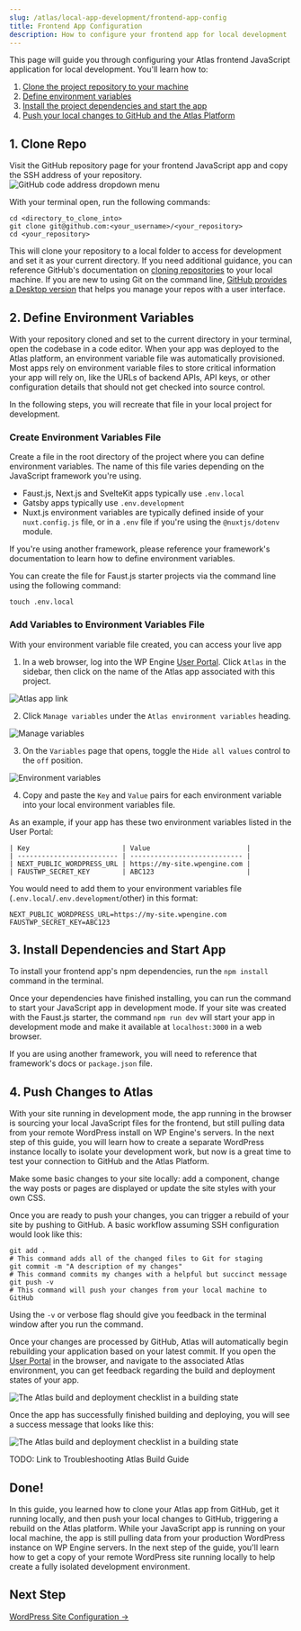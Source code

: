 ```yaml
---
slug: /atlas/local-app-development/frontend-app-config
title: Frontend App Configuration
description: How to configure your frontend app for local development
---
```


This page will guide you through configuring your Atlas frontend JavaScript application for local development. You'll learn how to:

1. [Clone the project repository to your machine](#1--clone-repo)
1. [Define environment variables](#2--define-environment-variables)
1. [Install the project dependencies and start the app](#3--install-dependencies-and-start-app)
1. [Push your local changes to GitHub and the Atlas Platform](#4--push-changes-to-atlas)

## 1. Clone Repo

Visit the GitHub repository page for your frontend JavaScript app and copy the SSH address of your repository.  
![GitHub code address dropdown menu](./assets/img/github-code-dropdown.png)

With your terminal open, run the following commands: 
```
cd <directory_to_clone_into>
git clone git@github.com:<your_username>/<your_repository>
cd <your_repository>
``` 
This will clone your repository to a local folder to access for development and set it as your current directory. If you need additional guidance, you can reference GitHub's documentation on [cloning repositories](https://docs.github.com/en/repositories/creating-and-managing-repositories/cloning-a-repository) to your local machine. If you are new to using Git on the command line, [GitHub provides a Desktop version](https://desktop.github.com/) that helps you manage your repos with a user interface. 

## 2. Define Environment Variables

With your repository cloned and set to the current directory in your terminal, open the codebase in a code editor. When your app was deployed to the Atlas platform, an environment variable file was automatically provisioned. Most apps rely on environment variable files to store critical information your app will rely on, like the URLs of backend APIs, API keys, or other configuration details that should not get checked into source control. 

In the following steps, you will recreate that file in your local project for development.

### Create Environment Variables File

Create a file in the root directory of the project where you can define environment variables. The name of this file varies depending on the JavaScript framework you're using.

- Faust.js, Next.js and SvelteKit apps typically use `.env.local`
- Gatsby apps typically use `.env.development`
- Nuxt.js environment variables are typically defined inside of your `nuxt.config.js` file, or in a `.env` file if you're using the `@nuxtjs/dotenv` module.

If you're using another framework, please reference your framework's documentation to learn how to define environment variables.

You can create the file for Faust.js starter projects via the command line using the following command:
```
touch .env.local
```

### Add Variables to Environment Variables File

With your environment variable file created, you can access your live app 

1. In a web browser, log into the WP Engine [User Portal](https://my.wpengine.com/atlas). Click `Atlas` in the sidebar, then click on the name of the Atlas app associated with this project.

![Atlas app link](./assets/img/atlas-app-link.png)

2. Click `Manage variables` under the `Atlas environment variables` heading.

![Manage variables](./assets/img/manage-variables.png)

3. On the `Variables` page that opens, toggle the `Hide all values` control to the `off` position.

![Environment variables](./assets/img/environment-variables.png)

4. Copy and paste the `Key` and `Value` pairs for each environment variable into your local environment variables file.

As an example, if your app has these two environment variables listed in the User Portal:

```
| Key                       | Value                        |
| ------------------------- | ---------------------------- |
| NEXT_PUBLIC_WORDPRESS_URL | https://my-site.wpengine.com |
| FAUSTWP_SECRET_KEY        | ABC123                       |
```

You would need to add them to your environment variables file (`.env.local`/`.env.development`/other) in this format:

```
NEXT_PUBLIC_WORDPRESS_URL=https://my-site.wpengine.com
FAUSTWP_SECRET_KEY=ABC123
```

## 3. Install Dependencies and Start App

To install your frontend app's npm dependencies, run the `npm install` command in the terminal.

Once your dependencies have finished installing, you can run the command to start your JavaScript app in development mode. If your site was created with the Faust.js starter, the command `npm run dev` will start your app in development mode and make it available at `localhost:3000` in a web browser. 

If you are using another framework, you will need to reference that framework's docs or `package.json` file.

## 4. Push Changes to Atlas

With your site running in development mode, the app running in the browser is sourcing your local JavaScript files for the frontend, but still pulling data from your remote WordPress install on WP Engine's servers. In the next step of this guide, you will learn how to create a separate WordPress instance locally to isolate your development work, but now is a great time to test your connection to GitHub and the Atlas Platform.

Make some basic changes to your site locally: add a component, change the way posts or pages are displayed or update the site styles with your own CSS.

Once you are ready to push your changes, you can trigger a rebuild of your site by pushing to GitHub. A basic workflow assuming SSH configuration would look like this:

```
git add .
# This command adds all of the changed files to Git for staging
git commit -m "A description of my changes"
# This command commits my changes with a helpful but succinct message
git push -v 
# This command will push your changes from your local machine to GitHub
```
Using the `-v` or verbose flag should give you feedback in the terminal window after you run the command. 

Once your changes are processed by GitHub, Atlas will automatically begin rebuilding your application based on your latest commit. If you open the [User Portal](https://my.wpengine.com/atlas) in the browser, and navigate to the associated Atlas environment, you can get feedback regarding the build and deployment states of your app. 

![The Atlas build and deployment checklist in a building state](./assets/img/atlas-deploy-checklist-building.png)

Once the app has successfully finished building and deploying, you will see a success message that looks like this:

![The Atlas build and deployment checklist in a building state](./assets/img/atlas-deploy-checklist-success.png)

TODO: Link to Troubleshooting Atlas Build Guide

## Done!

In this guide, you learned how to clone your Atlas app from GitHub, get it running locally, and then push your local changes to GitHub, triggering a rebuild on the Atlas platform. While your JavaScript app is running on your local machine, the app is still pulling data from your production WordPress instance on WP Engine servers. In the next step of the guide, you'll learn how to get a copy of your remote WordPress site running locally to help create a fully isolated development environment.

## Next Step

[WordPress Site Configuration &#8594;](./wordpress-site-config)